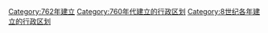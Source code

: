 [[Category:762年建立|Category:762年建立]]
[[Category:760年代建立的行政区划|Category:760年代建立的行政区划]]
[[Category:8世纪各年建立的行政区划|Category:8世纪各年建立的行政区划]]